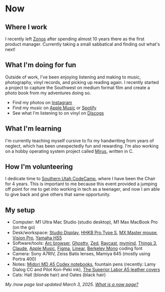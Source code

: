 
# Now

## Where I work
I recently left [Zonos](https://zonos.com) after spending almost 10 years there
as the first product manager. Currently taking a small sabbatical and finding
out what's next!

## What I'm doing for fun
Outside of work, I've been enjoying listening and making to music, photography,
vinyl records, and picking up reading again. I recently started a project to
capture the Southwest on medium format film and create a photo book from my
adventures doing so.

- Find my photos on [Instagram](https://www.instagram.com/joshbeitler)
- Find my music on [Apple Music](https://music.apple.com/us/artist/phobos/1337460836) or [Spotify](https://open.spotify.com/artist/6A0qR3YRDGa28LEdq95mnk)
- See what I'm listening to on vinyl on [Discogs](https://www.discogs.com/user/beitler)

## What I'm learning
I'm currently teaching myself cursive to fix my handwriting from years of
neglect, which has been unexpectedly fun and rewarding. I'm also working on a
hobby operating system project called [Mirus](https://github.com/joshbeitler/mirus),
written in C.

## How I'm volunteering
I dedicate time to [Southern Utah CodeCamp](https://www.southernutahcodecamp.com/),
where I have been the Chair for 4 years. This is important to me because this
event provided a jumping off point for me to get into working in tech as a
<ImageTooltip imageUrl="/embarassing.jpeg" imageWidth={300} imageHeight={185}>teenager</ImageTooltip>,
and now I am able to give back and give others that same opportunity.

## My setup

- Computer: M1 Ultra Mac Studio (studio desktop), M1 Max MacBook Pro (on the go)
- Desk/workspace: [Studio Display](https://www.apple.com/studio-display/), [HHKB Pro Type S](https://hhkeyboard.us/hhkb/pro-hybrid-type-s), [MX Master mouse](https://www.logitech.com/en-us/mx/master-series.html), [Vision Pro](https://www.apple.com/apple-vision-pro/), [Yamaha HS5](https://shop.usa.yamaha.com/en/p/pro-audio/studio-monitors/hs5-5-powered-studio-monitor)
- Software/tools: [Arc browser](https://arc.net/), [Ghostty](https://ghostty.org/), [Zed](https://zed.dev/), [Raycast](https://raycast.com/), [mymind](https://mymind.com/), [Things 3](https://culturedcode.com/things/), [Claude](https://claude.ai/), [Apple Music](https://music.apple.com/profile/btlr), [Figma](https://figma.com/), [Linear](https://linear.app/), [Berkeley Mono](https://usgraphics.com/products/berkeley-mono) coding font
- Camera: Sony A7RIV, Zeiss Batis lenses, Mamiya 645 (mostly using Portra 400)
- Notes: [Midori MD A5 Codex notebooks](https://www.baum-kuchen.net/products/md-journal-codex), fountain pens (recently: Lamy Dialog CC and Pilot Kon-Peki ink), [The Superior Labor A5 leather covers](https://www.baum-kuchen.net/collections/superior-labor/products/tsl-original-leather-notebook-cover)
- Cats: <ImageTooltip imageUrl="/halls.jpeg" imageWidth={300} imageHeight={185}>Hall</ImageTooltip> (blonde hair) and <ImageTooltip imageUrl="/oates.jpeg" imageWidth={300} imageHeight={185}>Oates</ImageTooltip> (black hair)

*My /now page last updated March 3, 2025. [What is a now page?](https://nownownow.com/about?ref=btlr.xyz)*
